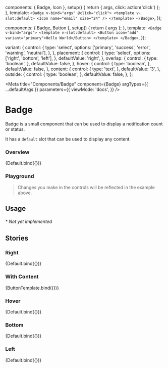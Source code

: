 
  components: { Badge, Icon },
  setup() {
    return { args, click: action('click') };
  },
  template: `
    <Badge v-bind="args" @click="click">
      <template v-slot:default>
        <Icon name="email" size="24" />
      </template>
    </Badge>
    `,
});

  components: { Badge, Button },
  setup() {
    return { args };
  },
  template: `
    <Badge v-bind="args">
      <template v-slot:default>
        <Button icon="add" variant="primary">Hello World</Button>
      </template>
    </Badge>
    `,
});

  variant: {
    control: {
      type: 'select',
      options: ['primary', 'success', 'error', 'warning', 'neutral'],
    },
  },
  placement: {
    control: {
      type: 'select',
      options: ['right', 'bottom', 'left'],
    },
    defaultValue: 'right',
  },
  overlap: {
    control: {
      type: 'boolean',
    },
    defaultValue: false,
  },
  hover: {
    control: {
      type: 'boolean',
    },
    defaultValue: false,
  },
  content: {
    control: {
      type: 'text',
    },
    defaultValue: '3',
  },
  outside: {
    control: {
      type: 'boolean',
    },
    defaultValue: false,
  },
};

<Meta
  title="Components/Badge"
  component={Badge}
  argTypes={{ ...defaultArgs }}
  parameters={{
    viewMode: 'docs',
  }}
/>

# Badge

Badge is a small component that can be used to display a notification count or status.

It has a `default` slot that can be used to display any content.

### Overview

<Canvas>
  <Story
    name="Overview"
    argTypes={{ ...Default.argTypes }}
    args={{ placement: 'right' }}
  >
    {Default.bind({})}
  </Story>
</Canvas>

### Playground

> Changes you make in the controls will be reflected in the example above.

<ArgsTable story="Overview" exclude={/^(click|default|on.*)$/} />

## Usage

###### \* Not yet implemented

## Stories

### Right

<Canvas withSource="open">
  <Story
    name="Right"
    argTypes={{ ...Default.argTypes }}
    args={{ placement: 'right' }}
  >
    {Default.bind({})}
  </Story>
</Canvas>

### With Content

<Canvas withSource="open">
  <Story
    name="With Content"
    argTypes={{ ...ButtonTemplate.argTypes }}
    args={{ content: '32' }}
  >
    {ButtonTemplate.bind({})}
  </Story>
</Canvas>

### Hover

<Canvas withSource="open">
  <Story name="Hover" argTypes={{ ...Default.argTypes }} args={{ hover: true }}>
    {Default.bind({})}
  </Story>
</Canvas>

### Bottom

<Canvas withSource="open">
  <Story
    name="Bottom"
    argTypes={{ ...Default.argTypes }}
    args={{ placement: 'bottom' }}
  >
    {Default.bind({})}
  </Story>
</Canvas>

### Left

<Canvas withSource="open">
  <Story
    name="Left"
    argTypes={{ ...Default.argTypes }}
    args={{ placement: 'left' }}
  >
    {Default.bind({})}
  </Story>
</Canvas>
